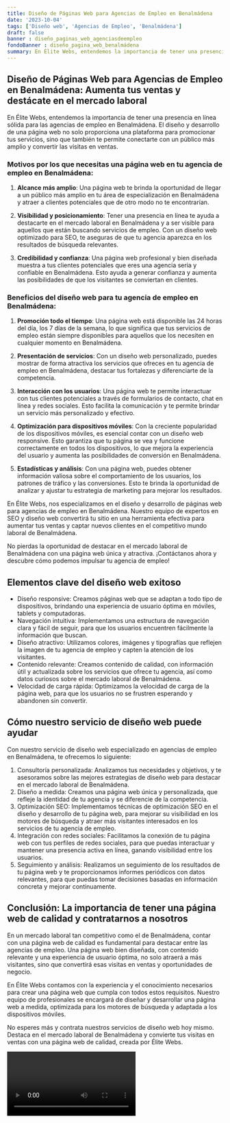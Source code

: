 ```yaml
---
title: Diseño de Páginas Web para Agencias de Empleo en Benalmádena
date: '2023-10-04'
tags: ['Diseño web', 'Agencias de Empleo', 'Benalmádena']
draft: false
banner : diseño_paginas_web_agenciasdeempleo
fondoBanner : diseño_pagina_web_benalmádena
summary: En Élite Webs, entendemos la importancia de tener una presencia en línea sólida para las agencias de empleo en Benalmádena. El diseño y desarrollo de una página web no solo proporciona una plataforma para promocionar tus servicios, sino que también te permite conectarte con un público más amplio y convertir las visitas en ventas. 
---
```


## Diseño de Páginas Web para Agencias de Empleo en Benalmádena: Aumenta tus ventas y destácate en el mercado laboral

En Élite Webs, entendemos la importancia de tener una presencia en línea sólida para las agencias de empleo en Benalmádena. El diseño y desarrollo de una página web no solo proporciona una plataforma para promocionar tus servicios, sino que también te permite conectarte con un público más amplio y convertir las visitas en ventas. 

### Motivos por los que necesitas una página web en tu agencia de empleo en Benalmádena:

1. **Alcance más amplio**: Una página web te brinda la oportunidad de llegar a un público más amplio en tu área de especialización en Benalmádena y atraer a clientes potenciales que de otro modo no te encontrarían.

2. **Visibilidad y posicionamiento**: Tener una presencia en línea te ayuda a destacarte en el mercado laboral en Benalmádena y a ser visible para aquellos que están buscando servicios de empleo. Con un diseño web optimizado para SEO, te aseguras de que tu agencia aparezca en los resultados de búsqueda relevantes.

3. **Credibilidad y confianza**: Una página web profesional y bien diseñada muestra a tus clientes potenciales que eres una agencia seria y confiable en Benalmádena. Esto ayuda a generar confianza y aumenta las posibilidades de que los visitantes se conviertan en clientes.

### Beneficios del diseño web para tu agencia de empleo en Benalmádena:

1. **Promoción todo el tiempo**: Una página web está disponible las 24 horas del día, los 7 días de la semana, lo que significa que tus servicios de empleo están siempre disponibles para aquellos que los necesiten en cualquier momento en Benalmádena.

2. **Presentación de servicios**: Con un diseño web personalizado, puedes mostrar de forma atractiva los servicios que ofreces en tu agencia de empleo en Benalmádena, destacar tus fortalezas y diferenciarte de la competencia.

3. **Interacción con los usuarios**: Una página web te permite interactuar con tus clientes potenciales a través de formularios de contacto, chat en línea y redes sociales. Esto facilita la comunicación y te permite brindar un servicio más personalizado y efectivo.

4. **Optimización para dispositivos móviles**: Con la creciente popularidad de los dispositivos móviles, es esencial contar con un diseño web responsive. Esto garantiza que tu página se vea y funcione correctamente en todos los dispositivos, lo que mejora la experiencia del usuario y aumenta las posibilidades de conversión en Benalmádena.

5. **Estadísticas y análisis**: Con una página web, puedes obtener información valiosa sobre el comportamiento de los usuarios, los patrones de tráfico y las conversiones. Esto te brinda la oportunidad de analizar y ajustar tu estrategia de marketing para mejorar los resultados.

En Élite Webs, nos especializamos en el diseño y desarrollo de páginas web para agencias de empleo en Benalmádena. Nuestro equipo de expertos en SEO y diseño web convertirá tu sitio en una herramienta efectiva para aumentar tus ventas y captar nuevos clientes en el competitivo mundo laboral de Benalmádena.

No pierdas la oportunidad de destacar en el mercado laboral de Benalmádena con una página web única y atractiva. ¡Contáctanos ahora y descubre cómo podemos impulsar tu agencia de empleo!

<GifSeo />

<Cta />

## Elementos clave del diseño web exitoso

- Diseño responsive: Creamos páginas web que se adaptan a todo tipo de dispositivos, brindando una experiencia de usuario óptima en móviles, tablets y computadoras.
- Navegación intuitiva: Implementamos una estructura de navegación clara y fácil de seguir, para que los usuarios encuentren fácilmente la información que buscan.
- Diseño atractivo: Utilizamos colores, imágenes y tipografías que reflejen la imagen de tu agencia de empleo y capten la atención de los visitantes.
- Contenido relevante: Creamos contenido de calidad, con información útil y actualizada sobre los servicios que ofrece tu agencia, así como datos curiosos sobre el mercado laboral de Benalmádena.
- Velocidad de carga rápida: Optimizamos la velocidad de carga de la página web, para que los usuarios no se frustren esperando y abandonen sin convertir.

## Cómo nuestro servicio de diseño web puede ayudar

Con nuestro servicio de diseño web especializado en agencias de empleo en Benalmádena, te ofrecemos lo siguiente:

1. Consultoría personalizada: Analizamos tus necesidades y objetivos, y te asesoramos sobre las mejores estrategias de diseño web para destacar en el mercado laboral de Benalmádena.
2. Diseño a medida: Creamos una página web única y personalizada, que refleje la identidad de tu agencia y se diferencie de la competencia.
3. Optimización SEO: Implementamos técnicas de optimización SEO en el diseño y desarrollo de tu página web, para mejorar su visibilidad en los motores de búsqueda y atraer más visitantes interesados en los servicios de tu agencia de empleo.
4. Integración con redes sociales: Facilitamos la conexión de tu página web con tus perfiles de redes sociales, para que puedas interactuar y mantener una presencia activa en línea, ganando visibilidad entre los usuarios.
5. Seguimiento y análisis: Realizamos un seguimiento de los resultados de tu página web y te proporcionamos informes periódicos con datos relevantes, para que puedas tomar decisiones basadas en información concreta y mejorar continuamente.

## Conclusión: La importancia de tener una página web de calidad y contratarnos a nosotros

En un mercado laboral tan competitivo como el de Benalmádena, contar con una página web de calidad es fundamental para destacar entre las agencias de empleo. Una página web bien diseñada, con contenido relevante y una experiencia de usuario óptima, no solo atraerá a más visitantes, sino que convertirá esas visitas en ventas y oportunidades de negocio.

En Élite Webs contamos con la experiencia y el conocimiento necesarios para crear una página web que cumpla con todos estos requisitos. Nuestro equipo de profesionales se encargará de diseñar y desarrollar una página web a medida, optimizada para los motores de búsqueda y adaptada a los dispositivos móviles.

No esperes más y contrata nuestros servicios de diseño web hoy mismo. Destaca en el mercado laboral de Benalmádena y convierte tus visitas en ventas con una página web de calidad, creada por Élite Webs.

<Video />

<CtaBot job='Agencias de Empleo' city='Benalmádena'/>

<Gmaps query='Benalmádena+españa+maps' />